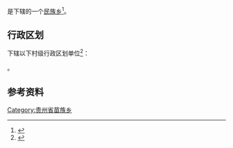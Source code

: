{{中国乡级行政区|52/05/21/215/000}}

'''{{PAGENAMEBASE}}'''是{{PRC admin/fullname|52/05/21/215/000|3}}下辖的一个[[民族乡|民族乡]]<ref>{{PRC admin/ref sgc|{{PRC admin/parent|52/05/21/215/000}}}}</ref>。

== 行政区划 ==
{{PAGENAMEBASE}}下辖以下村级行政区划单位<ref>{{PRC admin/ref sgc|52/05/21/215/000}}</ref>：

{{PRC admin/children|52/05/21/215/000}}。

== 参考资料 ==
{{reflist}}

{{贵州行政区划小作品}}
{{PRC admin/navcat|52/05/21/215/000}}
[[Category:贵州省苗族乡|Category:贵州省苗族乡]]